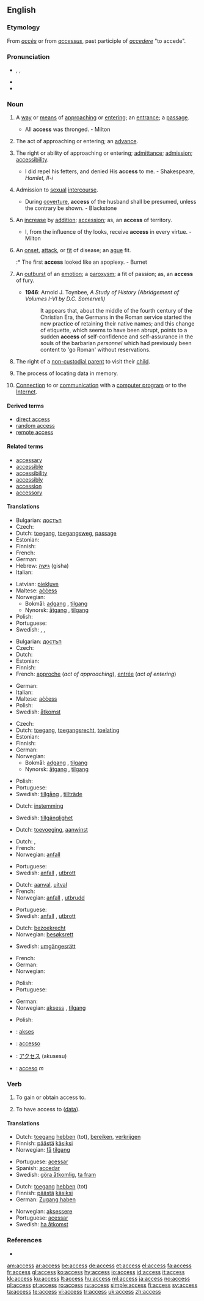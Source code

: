 ==English==

{{rank|ordinary|forms|complete|949|access|ways|grave|serious}}

===Etymology===
From {{etyl|fr}} ''[[accès]]'' or from {{etyl|la}} ''[[accessus]]'', past participle of ''[[accedere]]'' "to accede".

===Pronunciation===
* {{enPR|ăkʹsĕs}}, {{IPA|/ˈæk.sɛs/}}, {{SAMPA|/"{ksEs/}}
* {{audio|en-us-access.ogg|Audio (US)}}
* {{hyphenation|ac|cess}}

===Noun===
{{en-noun|es|-}}

# {{uncountable}} A [[way]] or [[means]] of [[approach]]ing or [[enter]]ing; an [[entrance]]; a [[passage]].
#* All '''access''' was thronged. - Milton
# {{uncountable}} The act of approaching or entering; an [[advance]].
# {{uncountable}} The right or ability of approaching or entering; [[admittance]]; [[admission]]; [[accessibility]].
#* I did repel his fetters, and denied His '''access''' to me. - Shakespeare, ''Hamlet, II-i''
# {{uncountable}} Admission to [[sexual]] [[intercourse]].
#* During [[coverture]], '''access''' of the husband shall be presumed, unless the contrary be shown. - Blackstone
# {{countable}} An [[increase]] by [[addition]]; [[accession]]; as, an '''access''' of territory.
#* I, from the influence of thy looks, receive '''access''' in every virtue. - Milton
# {{countable}} An [[onset]], [[attack]], or [[fit]] of disease; an [[ague]] fit.
#:* The first '''access''' looked like an apoplexy. - Burnet
# {{countable}} An [[outburst]] of an [[emotion]]; a [[paroxysm]]; a fit of passion; as, an '''access''' of fury.
#* '''1946''': Arnold J. Toynbee, ''A Study of History (Abridgement of Volumes I-VI by D.C. Somervell)''
#*: It appears that, about the middle of the fourth century of the Christian Era, the Germans in the Roman service started the new practice of retaining their native names; and this change of etiquette, which seems to have been abrupt, points to a sudden '''access''' of self-confidence and self-assurance in the souls of the barbarian ''personnel'' which had previously been content to 'go Roman' without reservations.
# {{uncountable}} {{legal}} The right of a [[non-custodial parent]] to visit their [[child]].
# {{uncountable}} {{computing}} The process of locating data in memory.
# {{uncountable}} {{internet}} [[connection|Connection]] to or [[communication]] with a [[computer program]] or to the [[Internet]].

====Derived terms====
* [[direct access]]
* [[random access]]
* [[remote access]]

====Related terms====
* [[accessary]]
* [[accessible]]
* [[accessibility]]
* [[accessibly]]
* [[accession]]
* [[accessory]]

====Translations====
{{trans-top|a way or means of approaching}}
* Bulgarian: [[достъп]] {{m}}
* Czech: {{t-|cs|přístup|m}}
* Dutch: [[toegang]], [[toegangsweg]], [[passage]]
* Estonian: {{t|et|pääs}}
* Finnish: {{t-|fi|pääsy}}
* French: {{t+|fr|accès|m}}
* German: {{t-|de|Zugang|m}}
* Hebrew: [[גישה]] (gisha)
* Italian: {{t+|it|accesso|m}}
{{trans-mid}}
* Latvian: [[piekļuve]]
* Maltese: [[aċċess]]
* Norwegian:
** Bokmål: [[adgang]] {{m}}, [[tilgang]] {{m}}
** Nynorsk: [[åtgang]] {{m}}, [[tilgang]] {{m}}
* Polish: {{t+|pl|dostęp|m}}
* Portuguese: {{t+|pt|acesso|m}}
* Swedish: {{t-|sv|ingång|c}}, {{t-|sv|passage|c}}, {{t+|sv|väg|c}}
{{trans-bottom}}

{{trans-top|the act of approaching or entering}}
* Bulgarian: [[достъп]] {{m}}
* Czech: {{t-|cs|přístup|m}}
* Dutch: {{t-|nl|benadering}}
* Estonian: {{t|et|pääs}}
* Finnish: {{t-|fi|pääsy}}
* French: [[approche]] {{f}} (''act of approaching''), [[entrée#French|entrée]] {{f}} (''act of entering'')
{{trans-mid}}
* German: {{t-|de|Zugang|m}}
* Italian: {{t+|it|accesso|m}}
* Maltese: [[aċċess]]
* Polish: {{t+|pl|dostęp|m}}
* Swedish: [[åtkomst]] {{c}}
{{trans-bottom}}

{{trans-top|the right or ability of approaching or entering}}
* Czech: {{t-|cs|přístup|m}}
* Dutch: [[toegang]], [[toegangsrecht]], [[toelating]]
* Estonian: {{t|et|pääs}}
* Finnish: {{t-|fi|pääsy}}
* German: {{t-|de|Zugang|m}}
* Norwegian:
** Bokmål: [[adgang]] {{m}}, [[tilgang]] {{m}}
** Nynorsk: [[åtgang]] {{m}}, [[tilgang]] {{m}}
{{trans-mid}}
* Polish: {{t+|pl|dostęp|m}}
* Portuguese: {{t+|pt|acesso|m}}
* Swedish: [[tillgång]] {{c}}, [[tillträde]] {{c}}
{{trans-bottom}}

{{trans-top|admission to sexual intercourse}}
* Dutch: [[instemming]]
{{trans-mid}}
* Swedish: [[tillgänglighet]] {{c}}
{{trans-bottom}}

{{trans-top|an increase by addition}}
* Dutch: [[toevoeging]], [[aanwinst]]
{{trans-mid}}
{{trans-bottom}}

{{trans-top|an onset, attack or fit of disease}}
* Dutch: {{t+|nl|toeval}}, {{t+|nl|aanval}}
* French: {{t+|fr|accès|m}}
* Norwegian: [[anfall]] {{n}}
{{trans-mid}}
* Portuguese: {{t+|pt|acesso|m}}
* Swedish: [[anfall]] {{n}}, [[utbrott]] {{n}}
{{trans-bottom}}

{{trans-top|an outburst of an emotion}}
* Dutch: [[aanval]], [[uitval]]
* French: {{t+|fr|accès|m}}
* Norwegian: [[anfall]] {{n}}, [[utbrudd]] {{n}}
{{trans-mid}}
* Portuguese: {{t+|pt|acesso|m}}
* Swedish: [[anfall]] {{n}}, [[utbrott]] {{n}}
{{trans-bottom}}

{{trans-top|the right to visit one's child}}
* Dutch: [[bezoekrecht]] {{n}}
* Norwegian: [[besøksrett]] {{m}}
{{trans-mid}}
* Swedish: [[umgängesrätt]] {{c}}
{{trans-bottom}}

{{trans-top|in computing: the process of locating data in memory}}
* French: {{t+|fr|accès|m}}
* German: {{t+|de|Zugriff|m}}
* Norwegian: {{t+|no|aksess|m}}
{{trans-mid}}
* Polish: {{t+|pl|dostęp|m}}
* Portuguese: {{t+|pt|acesso|m}}
{{trans-bottom}}

{{trans-top|communication with a computer program or the Internet}}
* German: {{t+|de|Zugriff|m}}
* Norwegian: [[aksess]] {{m}}, [[tilgang]] {{m}}
{{trans-mid}}
* Polish: {{t+|pl|dostęp|m}}
{{trans-bottom}}

{{checktrans-top}}
* {{ttbc|Indonesian}}: [[akses]]
* {{ttbc|Interlingua}}: [[accesso]]
{{trans-mid}}
* {{ttbc|Japanese}}: [[アクセス]] (akusesu)
* {{ttbc|Spanish}}: [[acceso]] ''m''
{{trans-bottom}}

===Verb===
{{en-verb|access|es}}

# {{transitive}} To gain or obtain access to.
# {{transitive}} {{computing}} To have access to ([[data]]).

====Translations====
{{trans-top|to gain or obtain access to}}
* Dutch: [[toegang]] [[hebben]] (tot), [[bereiken]], [[verkrijgen]]
* Finnish: [[päästä]] [[käsiksi]]
* Norwegian: [[få]] [[tilgang]]
{{trans-mid}}
* Portuguese: [[acessar]]
* Spanish: [[accedar]]
* Swedish: [[göra åtkomlig]], [[ta fram]]
{{trans-bottom}}

{{trans-top|computing: to have access to (data)}}
* Dutch: [[toegang]] [[hebben]] (tot)
* Finnish: [[päästä]] [[käsiksi]]
* German: [[Zugang haben]]
{{trans-mid}}
* Norwegian: [[aksessere]]
* Portuguese: [[acessar]]
* Swedish: [[ha åtkomst]]
{{trans-bottom}}

===References===
* {{R:1913}}

[[am:access]]
[[ar:access]]
[[be:access]]
[[de:access]]
[[et:access]]
[[el:access]]
[[fa:access]]
[[fr:access]]
[[gl:access]]
[[ko:access]]
[[hy:access]]
[[io:access]]
[[id:access]]
[[it:access]]
[[kk:access]]
[[ku:access]]
[[lt:access]]
[[hu:access]]
[[ml:access]]
[[ja:access]]
[[no:access]]
[[pl:access]]
[[pt:access]]
[[ro:access]]
[[ru:access]]
[[simple:access]]
[[fi:access]]
[[sv:access]]
[[ta:access]]
[[te:access]]
[[vi:access]]
[[tr:access]]
[[uk:access]]
[[zh:access]]